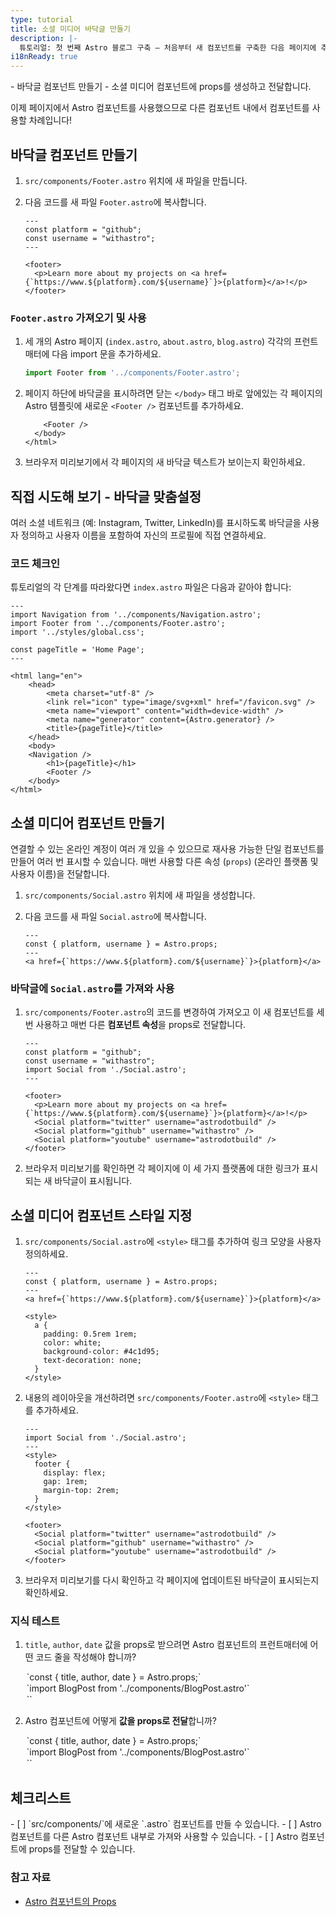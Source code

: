 ```yaml
---
type: tutorial
title: 소셜 미디어 바닥글 만들기
description: |-
  튜토리얼: 첫 번째 Astro 블로그 구축 — 처음부터 새 컴포넌트를 구축한 다음 페이지에 추가하세요.
i18nReady: true
---
```



<PreCheck>
  - 바닥글 컴포넌트 만들기
  - 소셜 미디어 컴포넌트에 props를 생성하고 전달합니다.
</PreCheck>

이제 페이지에서 Astro 컴포넌트를 사용했으므로 다른 컴포넌트 내에서 컴포넌트를 사용할 차례입니다!

## 바닥글 컴포넌트 만들기

1. `src/components/Footer.astro` 위치에 새 파일을 만듭니다.

2. 다음 코드를 새 파일 `Footer.astro`에 복사합니다.

    ```astro title="src/components/Footer.astro"
    ---
    const platform = "github";
    const username = "withastro";
    ---

    <footer>
      <p>Learn more about my projects on <a href={`https://www.${platform}.com/${username}`}>{platform}</a>!</p>
    </footer>
    ```

### `Footer.astro` 가져오기 및 사용

1. 세 개의 Astro 페이지 (`index.astro`, `about.astro`, `blog.astro`) 각각의 프런트매터에 다음 import 문을 추가하세요.

    ```js
    import Footer from '../components/Footer.astro';
    ```

2. 페이지 하단에 바닥글을 표시하려면 닫는 `</body>` 태그 바로 앞에있는 각 페이지의 Astro 템플릿에 새로운 `<Footer />` 컴포넌트를 추가하세요.

    ```astro ins={1}
        <Footer />
      </body>
    </html>
    ```

3. 브라우저 미리보기에서 각 페이지의 새 바닥글 텍스트가 보이는지 확인하세요.

<Box icon="puzzle-piece">

## 직접 시도해 보기 - 바닥글 맞춤설정

여러 소셜 네트워크 (예: Instagram, Twitter, LinkedIn)를 표시하도록 바닥글을 사용자 정의하고 사용자 이름을 포함하여 자신의 프로필에 직접 연결하세요.

</Box>

### 코드 체크인

튜토리얼의 각 단계를 따라왔다면 `index.astro` 파일은 다음과 같아야 합니다:

```astro title="src/pages/index.astro"
---
import Navigation from '../components/Navigation.astro';
import Footer from '../components/Footer.astro';
import '../styles/global.css';

const pageTitle = 'Home Page';
---

<html lang="en">
	<head>
		<meta charset="utf-8" />
		<link rel="icon" type="image/svg+xml" href="/favicon.svg" />
		<meta name="viewport" content="width=device-width" />
		<meta name="generator" content={Astro.generator} />
		<title>{pageTitle}</title>
	</head>
	<body>
    <Navigation />
		<h1>{pageTitle}</h1>
		<Footer />
	</body>
</html>
```

## 소셜 미디어 컴포넌트 만들기

연결할 수 있는 온라인 계정이 여러 개 있을 수 있으므로 재사용 가능한 단일 컴포넌트를 만들어 여러 번 표시할 수 있습니다. 매번 사용할 다른 속성 (`props`) (온라인 플랫폼 및 사용자 이름)을 전달합니다.

1. `src/components/Social.astro` 위치에 새 파일을 생성합니다.

2. 다음 코드를 새 파일 `Social.astro`에 복사합니다.

    ```astro title="src/components/Social.astro"
    ---
    const { platform, username } = Astro.props;
    ---
    <a href={`https://www.${platform}.com/${username}`}>{platform}</a>
    ```

### 바닥글에 `Social.astro`를 가져와 사용

1. `src/components/Footer.astro`의 코드를 변경하여 가져오고 이 새 컴포넌트를 세 번 사용하고 매번 다른 **컴포넌트 속성**을 props로 전달합니다.

    ```astro title="src/components/Footer.astro" del={2,3,8} ins={4,9-11}
    ---
    const platform = "github";
    const username = "withastro";
    import Social from './Social.astro';
    ---

    <footer>
      <p>Learn more about my projects on <a href={`https://www.${platform}.com/${username}`}>{platform}</a>!</p>
      <Social platform="twitter" username="astrodotbuild" />
      <Social platform="github" username="withastro" />
      <Social platform="youtube" username="astrodotbuild" />
    </footer>
    ```

2. 브라우저 미리보기를 확인하면 각 페이지에 이 세 가지 플랫폼에 대한 링크가 표시되는 새 바닥글이 표시됩니다.

## 소셜 미디어 컴포넌트 스타일 지정

1. `src/components/Social.astro`에 `<style>` 태그를 추가하여 링크 모양을 사용자 정의하세요.

    ```astro title="src/components/Social.astro" ins={6-17} 'class="social-platform'
    ---
    const { platform, username } = Astro.props;
    ---
    <a href={`https://www.${platform}.com/${username}`}>{platform}</a>

    <style>
      a {
        padding: 0.5rem 1rem;
        color: white;
        background-color: #4c1d95;
        text-decoration: none;
      }
    </style>
    ```

2. 내용의 레이아웃을 개선하려면 `src/components/Footer.astro`에 `<style>` 태그를 추가하세요.

    ```astro title="src/components/Footer.astro" ins={4-10}
    ---
    import Social from './Social.astro';
    ---
    <style>
      footer {
        display: flex;
        gap: 1rem;
        margin-top: 2rem;
      }
    </style>

    <footer>
      <Social platform="twitter" username="astrodotbuild" />
      <Social platform="github" username="withastro" />
      <Social platform="youtube" username="astrodotbuild" />
    </footer>
    ```

3. 브라우저 미리보기를 다시 확인하고 각 페이지에 업데이트된 바닥글이 표시되는지 확인하세요.

<Box icon="question-mark">

### 지식 테스트

1. `title`, `author`, `date` 값을 props로 받으려면 Astro 컴포넌트의 프런트매터에 어떤 코드 줄을 작성해야 합니까?

    <MultipleChoice>
      <Option isCorrect>
        `const { title, author, date } = Astro.props;`
      </Option>
      <Option>
        `import BlogPost from '../components/BlogPost.astro'`
      </Option>
      <Option>
        `<BlogPost title="My First Post" author="Dan" date="12 Aug 2022" />`
      </Option>
    </MultipleChoice>
    

2. Astro 컴포넌트에 어떻게 **값을 props로 전달**합니까?
    <MultipleChoice>
      <Option>
        `const { title, author, date } = Astro.props;`
      </Option>
      <Option>
        `import BlogPost from '../components/BlogPost.astro'`
      </Option>
      <Option isCorrect>
        `<BlogPost title="My First Post" author="Dan" date="12 Aug 2022" />`
      </Option>
    </MultipleChoice>
</Box>

<Box icon="check-list">

## 체크리스트

<Checklist>
- [ ] `src/components/`에 새로운 `.astro` 컴포넌트를 만들 수 있습니다.
- [ ] Astro 컴포넌트를 다른 Astro 컴포넌트 내부로 가져와 사용할 수 있습니다.
- [ ] Astro 컴포넌트에 props를 전달할 수 있습니다.
</Checklist>
</Box>

### 참고 자료

- [Astro 컴포넌트의 Props](/ko/core-concepts/astro-components/#컴포넌트-props)
